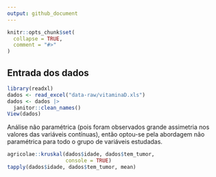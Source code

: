 ```yaml
---
output: github_document
---
```


<!-- README.md is generated from README.Rmd. Please edit that file -->

```r
knitr::opts_chunk$set(
  collapse = TRUE,
  comment = "#>"
)
```

## Entrada dos dados

```r
library(readxl)
dados <- read_excel("data-raw/vitaminaD.xls")
dados <- dados |>
  janitor::clean_names()
View(dados)
```

Análise não paramétrica (pois foram observados grande assimetria nos valores das variáveis contínuas), então optou-se pela abordagem não paramétrica para todo o grupo de variáveis estudadas.

```r
agricolae::kruskal(dados$idade, dados$tem_tumor,
                   console = TRUE)
tapply(dados$idade, dados$tem_tumor, mean)
```





